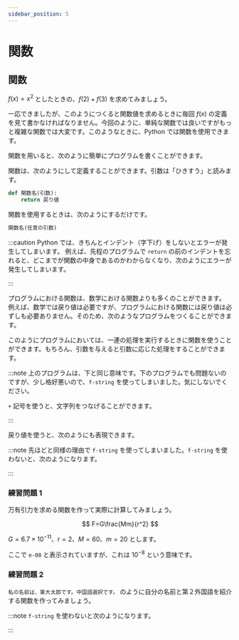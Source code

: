 ```yaml
---
sidebar_position: 5
---
```



# 関数

## 関数

$f(x)=x^2$ としたときの、$f(2)+f(3)$ を求めてみましょう。

<ViewSource path="_samples/x2.ipynb" />

一応できましたが、このようにつくると関数値を求めるときに毎回 $f(x)$ の定義を見て書かなければなりません。今回のように、単純な関数では良いですがもっと複雑な関数では大変です。このようなときに、Python では関数を使用できます。

関数を用いると、次のように簡単にプログラムを書くことができます。

<ViewSource path="_samples/x2_function.ipynb" />

関数は、次のようにして定義することができます。引数は「ひきすう」と読みます。

```python
def 関数名(引数):
    return 戻り値
```

関数を使用するときは、次のようにするだけです。

```python
関数名(任意の引数)
```

:::caution
Python では、きちんとインデント（字下げ）をしないとエラーが発生してしまいます。
例えば、先程のプログラムで `return` の前のインデントを忘れると、どこまでが関数の中身であるのかわからなくなり、次のようにエラーが発生してしまいます。

<ViewSource path="_samples/indent.ipynb" />
:::

プログラムにおける関数は、数学における関数よりも多くのことができます。
例えば、数学では戻り値は必要ですが、プログラムにおける関数には戻り値は必ずしも必要ありません。そのため、次のようなプログラムをつくることができます。

<ViewSource path="_samples/hello.ipynb" />

このようにプログラムにおいては、一連の処理を実行するときに関数を使うことができます。もちろん、引数を与えると引数に応じた処理をすることができます。

<ViewSource path="_samples/introduce_self.ipynb" />

:::note
上のプログラムは、下と同じ意味です。下のプログラムでも問題ないのですが、少し格好悪いので、`f-string` を使ってしまいました。気にしないでください。

`+` 記号を使うと、文字列をつなげることができます。

<ViewSource path="_samples/introduce_self2.ipynb" />
:::

戻り値を使うと、次のようにも表現できます。

<ViewSource path="_samples/introduce_self3.ipynb" />

:::note
先ほどと同様の理由で `f-string` を使ってしまいました。`f-string` を使わないと、次のようになります。

<ViewSource path="_samples/introduce_self4.ipynb" />
:::

### 練習問題 1

万有引力を求める関数を作って実際に計算してみましょう。

$$
F=G\frac{Mm}{r^2}
$$

$G=6.7\times 10^{-11}$、$r=2$、$M=60$、$m=20$ とします。

<Answer>

<ViewSource path="_samples/gravitation.ipynb" />

ここで `e-08` と表示されていますが、これは $10^{-8}$ という意味です。

</Answer>

### 練習問題 2

`私の名前は、東大太郎です。中国語選択です。` のように自分の名前と第２外国語を紹介する関数を作ってみましょう。

<Answer>
<ViewSource path="_samples/introduce_language.ipynb" />

:::note
`f-string` を使わないと次のようになります。

<ViewSource path="_samples/introduce_language2.ipynb" />
:::
</Answer>
